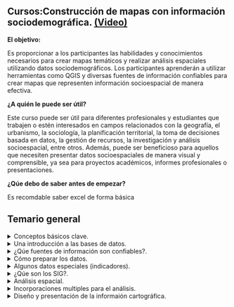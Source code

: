 <body>
  <div class="main">
  <div class="curso">
  
# Cursos:Construcción de mapas con información sociodemográfica. [(Video)](){target="_blank"}


__El objetivo:__ 

Es proporcionar a los participantes las habilidades y conocimientos necesarios para crear mapas temáticos y realizar análisis espaciales utilizando datos sociodemográficos. Los participantes aprenderán a utilizar herramientas como QGIS y diversas fuentes de información confiables para crear mapas que representen información socioespacial de manera efectiva.

__¿A quién le puede ser útil?__ 

Este curso puede ser útil para diferentes profesionales y estudiantes que trabajen o estén interesados en campos relacionados con la geografía, el urbanismo, la sociología, la planificación territorial, la toma de decisiones basada en datos, la gestión de recursos, la investigación y análisis socioespacial, entre otros. Además, puede ser beneficioso para aquellos que necesiten presentar datos socioespaciales de manera visual y comprensible, ya sea para proyectos académicos, informes profesionales o presentaciones.

__¿Qúe debo de saber antes de empezar?__

Es recomdable saber excel de forma básica

  </div>
  </div>
  
  <div class="faq-container">
  <h2> Temario general </h2>
  
  <details>
  <summary>Conceptos básicos clave.</summary>
  <p>Tema 1. Conceptos Cartográficos

  Se abordan los principios básicos de la cartografía, incluyendo la representación de la tierra    en un plano, las proyecciones cartográficas y la importancia de las escalas en la relación entre   distancias medidas en un mapa y la realidad. Se explican enfoques modernos como la proyección de   Mercator utilizada en aplicaciones web de mapas y la proyección UTM para mediciones precisas.     Además, se clasifican los tipos de mapas según la escala de trabajo y el propósito.

  .<iframe width="560" height="315" src="https://www.youtube.com/embed/MfL_JkcEFbE" frameborder="0" allowfullscreen></iframe>
  
  </p>
</details>

<details>
  <summary>Una introducción a las bases de datos.</summary>
  <p>Proximamente...</p>
</details>
  
  <details>
  <summary>¿Qúe fuentes de información son confiables?.</summary>
  <p>Proximamente...</p>
</details>
  
  <details>
  <summary>Cómo preparar los datos.</summary>
  <p>Proximamente...</p>
</details>
  
  <details>
  <summary>Algunos datos especiales (indicadores).</summary>
  <p>Proximamente...</p>
</details>
  
  <details>
  <summary>¿Qúe son los SIG?.</summary>
  <p>Proximamente...</p>
</details>

  <details>
  <summary>Análisis espacial.</summary>
  <p>Proximamente...</p>
</details>

  <details>
  <summary>Incorporaciones multiples para el análisis.</summary>
  <p>Proximamente...</p>
</details>

  <details>
  <summary>Diseño y presentación de la informaión cartográfica.</summary>
  <p>Proximamente...</p>
</details>

</div>
  
</body>

